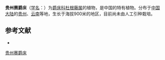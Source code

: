 {{Speciesbox
| name = 贵州赛爵床
| status = 
| status_system = 
| image = 
| genus = Calophanoides
| species = kouytcheensis
| authority = (Lévl.) H. S. Lo
}}

'''贵州赛爵床'''（[[学名|学名]]：{{lang|la|''Calophanoides kouytcheensis''}}）为[[爵床科|爵床科]][[杜根藤属|杜根藤属]]的植物，是中国的特有植物。分布于[[中国大陆|中国大陆]]的[[贵州|贵州]]、[[云南|云南]]等地，生长于海拔900米的地区，目前尚未由人工引种栽培。

== 参考文献 ==
<div class="references-small">
* {{cite web| url =http://www.bioinfo.cn/db05/KmzwSpecies.php?action=view&id=26| title =贵州赛爵床| work =《中国高等植物数据库全库》| publisher =中国科学院微生物研究所| author =昆明植物研究所| accessdate =2009-02-20| deadurl =yes| archiveurl =https://web.archive.org/web/20160305082425/http://www.bioinfo.cn/db05/KmzwSpecies.php?action=view&id=26| archivedate =2016-03-05}}
</div>
{{Taxonbar|from=Q15224823}}

[[Category:杜根藤属|贵州赛爵床]]


{{植物小作品}}